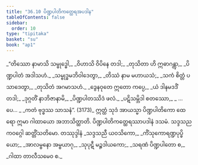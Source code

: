 ```yaml
---
title: "36.10 ပိဏ္ဍပါတိကတ္ထေရအပဒါန"
tableOfContents: false
sidebar:
  order: 10
type: "tipitaka"
basket: "su"
book: "ap1"
---
```



<DynamicBreadcrumb />

<Division number="37" book="ap1" e="ch" v="20" p="329">

<Paragraph number="4024" type="verses" book="ap1">
_“တိဿော နာမာသိ သမ္ဗုဒ္ဓေါ,_  
_ဝိဟာသိ ဝိပိနေ တဒါ;_  
_တုသိတာ ဟိ ဣဓာဂန္တွာ,_  
_ပိဏ္ဍပါတံ အဒါသဟံ._  

</Paragraph>

</Division>
<Division number="38" book="ap1" e="ch" v="20" p="329">

<Paragraph number="4025" type="verses" book="ap1">
_သမ္ဗုဒ္ဓမဘိဝါဒေတွာ,_  
_တိဿံ နာမ မဟာယသံ;_  
_သကံ စိတ္တံ ပသာဒေတွာ,_  
_တုသိတံ အဂမာသဟံ._  

</Paragraph>

</Division>
<Division number="39" book="ap1" e="ch" v="20" p="329">

<Paragraph number="4026" type="verses" book="ap1">
_ဒွေနဝုတေ ဣတော ကပ္ပေ,_  
_ယံ ဒါနမဒဒိံ တဒါ;_  
_ဒုဂ္ဂတိံ နာဘိဇာနာမိ,_  
_ပိဏ္ဍပါတဿိဒံ ဖလံ._  

</Paragraph>

</Division>
<Division number="40" book="ap1" e="ch" v="20" p="329">

<Paragraph number="4027" type="verses" book="ap1">
_ပဋိသမ္ဘိဒါ စတဿော,_  
_ …ပေ… _  
_ကတံ ဗုဒ္ဓဿ သာသနံ”. (3173)_  

</Paragraph>

<Paragraph number="4028" book="ap1">
ဣတ္ထံ သုဒံ အာယသ္မာ ပိဏ္ဍပါတိကော ထေရော ဣမာ ဂါထာယော အဘာသိတ္ထာတိ.

</Paragraph>
</Division>

<Paragraph number="4029" type="center" book="ap1">
ပိဏ္ဍပါတိကတ္ထေရဿာပဒါနံ ဒသမံ.



</Paragraph>

<Paragraph number="4030" type="center" book="ap1">
သဒ္ဒသညကဝဂ္ဂေါ ဆတ္တိံသတိမော.



</Paragraph>

<Paragraph number="4031" type="center" book="ap1">
တဿုဒ္ဒါနံ


</Paragraph>

<Paragraph number="4032" type="verses" book="ap1">
_သဒ္ဒသညီ ယဝသိကော,_  
_ကိံသုကောရဏ္ဍပုပ္ဖိယော;_  
_အာလမ္ဗနော အမ္ဗယာဂု,_  
_သုပုဋီ မဉ္စဒါယကော;_  
_သရဏံ ပိဏ္ဍပါတော စ,_  
_ဂါထာ တာလီသမေဝ စ._
</Paragraph>